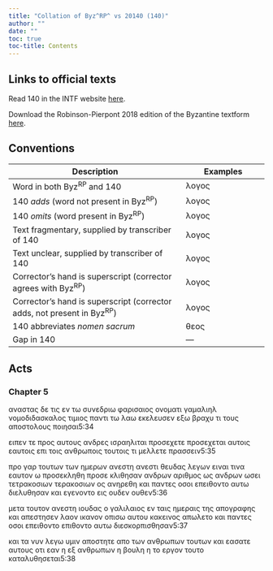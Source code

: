 ```yaml
---
title: "Collation of Byz^RP^ vs 20140 (140)"
author: ""
date: ""
toc: true
toc-title: Contents
---
```


::: {.callout-note appearance="minimal" icon="false" collapse="true"}
# Links to official texts

Read 140 in the INTF website [here](https://ntvmr.uni-muenster.de/manuscript-workspace?docID=20140).

Download the Robinson-Pierpont 2018 edition of the Byzantine textform [here](https://web.archive.org/web/20210413060536/https://byzantinetext.com/wp-content/uploads/2021/03/robinson-pierpont-2018-gnt-edition.pdf).


:::


::: {.callout-note appearance="minimal" icon="false" collapse="true"}
# Conventions

| Description                                                              	| Examples                           	|
|--------------------------------------------------------------------------	|------------------------------------	|
| Word in both Byz^RP^ and 140                                   	| λογος                              	|
| 140 *adds* (word not present in Byz^RP^)                       	| [λογος]{.greek-added}            	|
| 140 *omits* (word present in Byz^RP^)                          	| [λογος]{.greek-omitted}          	|
| Text fragmentary, supplied by transcriber of 140               	| [λογος]{.greek-supplied}         	|
| Text unclear, supplied by transcriber of 140                   	| [λογος]{.unclear}                	|
| Corrector's hand is superscript (corrector agrees with Byz^RP^)          	| [λογος]{.corr}                   	|
| Corrector's hand is superscript (corrector adds, not present in Byz^RP^) 	| [[λογος]{.corr}]{.greek-added} 	|
| 140 abbreviates *nomen sacrum*                                 	| [θεος]{.greek-abbr}            	|
| Gap in 140                                                     	| [―]{.gap}                        	|
:::

## Acts

### Chapter 5

αναστας [δε]{.greek-omitted} τις εν τω συνεδριω φαρισαιος [ον]{.unclear}οματι γαμαλιηλ [ν]{.unclear}ομοδιδασκαλος τιμιος παντι τω λαω εκελευσεν εξω βραχυ [τι]{.greek-omitted} τους αποστολους ποιησαι[5:34]{.aside}

ειπεν τε προς αυτους ανδρες ισραηλιται [προσεχετε]{.greek-omitted} [προσεχεται]{.greek-added} [αυτοις]{.greek-added} [εαυτοις]{.corr} επι τοις [ανθρωποις]{.greek-abbr} τουτοις τι μελλετε πρασσειν[5:35]{.aside}

προ γαρ τουτων των ημερων [ανεστη]{.greek-omitted} [ανεστι]{.greek-added} θευδας λεγων ειναι τινα εαυτον ω [προσεκληθη]{.greek-omitted} [προσε]{.greek-added} [κλιθησαν]{.greek-added} [ανδρων]{.greek-added} αριθμος [ως]{.greek-added} [ανδρων]{.greek-omitted} [ωσει]{.greek-omitted} [τετρακοσιων]{.greek-omitted} [τερακοσιων]{.greek-added} ος ανηρεθη και παντες οσοι επειθοντο αυτω διελυθησαν και εγενοντο εις [ουδεν]{.greek-omitted} [ουθεν]{.greek-added}[5:36]{.aside}

μετα τουτον ανεστη ιουδας ο γαλιλαιος εν ταις ημεραις της απογραφης και απεστησεν λαον ικανον οπισω αυτου κακεινος απωλετο και παντες οσοι [επειθοντο]{.greek-omitted} [επιθοντο]{.greek-added} αυτω διεσκορπισθησαν[5:37]{.aside}

και τα νυν λεγω υμιν αποστητε απο των [ανθρωπων]{.greek-abbr} τουτων και εασατε αυτους [ο]{.unclear}τι εαν [η]{.unclear} εξ [ανθρωπων]{.greek-abbr} [η]{.greek-omitted} [βουλη]{.greek-omitted} [η]{.greek-omitted} [το]{.greek-omitted} [εργον]{.greek-omitted} [τουτο]{.greek-omitted} [καταλυθησεται]{.greek-omitted}[5:38]{.aside}

